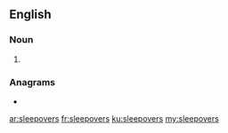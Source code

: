 ==English==

===Noun===
{{head|en|noun plural form}}

# {{plural of|sleepover|lang=en}}

===Anagrams===
* {{l|en|oversleeps}}

[[ar:sleepovers]]
[[fr:sleepovers]]
[[ku:sleepovers]]
[[my:sleepovers]]